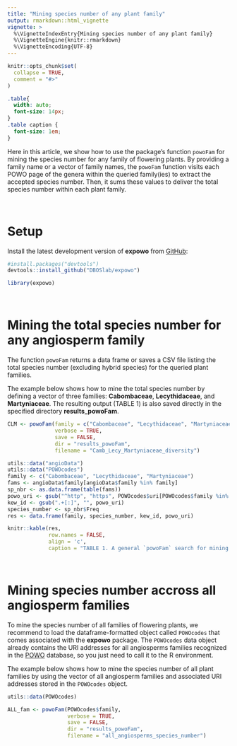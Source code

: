 ```yaml
---
title: "Mining species number of any plant family"
output: rmarkdown::html_vignette
vignette: >
  %\VignetteIndexEntry{Mining species number of any plant family}
  %\VignetteEngine{knitr::rmarkdown}
  %\VignetteEncoding{UTF-8}
---
```


```r
knitr::opts_chunk$set(
  collapse = TRUE,
  comment = "#>"
)
```

```css
.table{
  width: auto;
  font-size: 14px;
}
.table caption {
  font-size: 1em;
}
```

Here in this article, we show how to use the package's function `powoFam` 
for mining the species number for any family of flowering plants. By providing
a family name or a vector of family names, the `powoFam` function visits each 
POWO page of the genera within the queried family(ies) to extract the accepted 
species number. Then, it sums these values to deliver the total species number
within each plant family.\

\

# Setup

Install the latest development version of __expowo__ from 
[GitHub](https://github.com/):

``` r
#install.packages("devtools")
devtools::install_github("DBOSlab/expowo")
```
```r
library(expowo)
```

\

# Mining the total species number for any angiosperm family

The function `powoFam` returns a data frame or saves a CSV file listing the total
species number (excluding hybrid species) for the queried plant families.\

The example below shows how to mine the total species number by defining a vector 
of three families: __Cabombaceae__, __Lecythidaceae__, and __Martyniaceae__. 
The resulting output (TABLE 1) is also saved directly in the specified directory
__results_powoFam__.\

```r
CLM <- powoFam(family = c("Cabombaceae", "Lecythidaceae", "Martyniaceae"),
               verbose = TRUE,
               save = FALSE,
               dir = "results_powoFam",
               filename = "Camb_Lecy_Martyniaceae_diversity")
```

```r
utils::data("angioData")
utils::data("POWOcodes")
family <- c("Cabombaceae", "Lecythidaceae", "Martyniaceae")
fams <- angioData$family[angioData$family %in% family]
sp_nbr <- as.data.frame(table(fams))
powo_uri <- gsub("^http", "https", POWOcodes$uri[POWOcodes$family %in% family])
kew_id <- gsub(".+[:]", "", powo_uri)
species_number <- sp_nbr$Freq
res <- data.frame(family, species_number, kew_id, powo_uri)

knitr::kable(res,
             row.names = FALSE,
             align = 'c',
             caption = "TABLE 1. A general `powoFam` search for mining the total species number of three angiosperm families.")
```

\

# Mining species number accross all angiosperm families

To mine the species number of all families of flowering plants, we recommend to 
load the dataframe-formatted object called `POWOcodes` that comes associated 
with the __expowo__ package. The `POWOcodes` data object already contains the 
URI addresses for all angiosperms families recognized in the 
[POWO](https://powo.science.kew.org) database, so you just need to call it to 
the R environment.\

The example below shows how to mine the species number of all plant families by 
using the vector of all angiosperm families and associated URI addresses stored 
in the `POWOcodes` object.\

```r
utils::data(POWOcodes)

ALL_fam <- powoFam(POWOcodes$family,
                   verbose = TRUE,
                   save = FALSE,
                   dir = "results_powoFam",
                   filename = "all_angiosperms_species_number")
```
